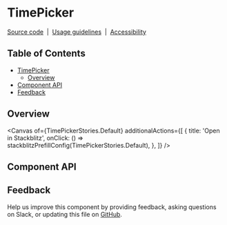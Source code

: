 
<Meta isTemplate />

# TimePicker

[Source code](https://github.com/carbon-design-system/carbon/tree/main/packages/react/src/components/TimePicker)
&nbsp;|&nbsp;
[Usage guidelines](https://www.carbondesignsystem.com/components/date-picker/usage#time-picker)
&nbsp;|&nbsp;
[Accessibility](https://www.carbondesignsystem.com/components/date-picker/accessibility)

## Table of Contents

- [TimePicker](#timePicker)
  - [Overview](#overview)
- [Component API](#component-api)
- [Feedback](#feedback)

## Overview

<Canvas
  of={TimePickerStories.Default}
  additionalActions={[
    {
      title: 'Open in Stackblitz',
      onClick: () => stackblitzPrefillConfig(TimePickerStories.Default),
    },
  ]}
/>

## Component API

<ArgTypes />

## Feedback

Help us improve this component by providing feedback, asking questions on Slack,
or updating this file on
[GitHub](https://github.com/carbon-design-system/carbon/edit/main/packages/react/src/components/TimePicker/TimePicker.mdx).
